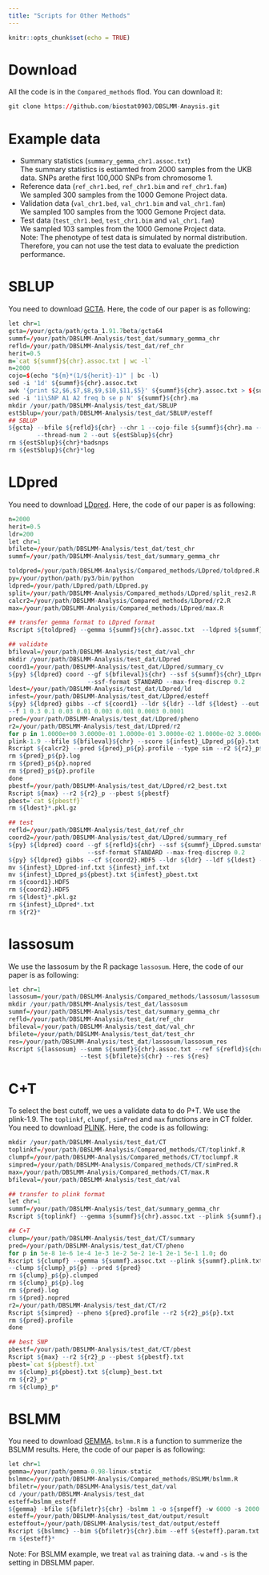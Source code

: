```yaml
---
title: "Scripts for Other Methods"
---
```


```r
knitr::opts_chunk$set(echo = TRUE)
```

# Download
All the code is in the `Compared_methods` flod. You can download it: 
````r
git clone https://github.com/biostat0903/DBSLMM-Anaysis.git
````

# Example data
- Summary statistics (`summary_gemma_chr1.assoc.txt`) <br>
The summary statistics is estiamted from 2000 samples from the UKB data. SNPs arethe first 100,000 SNPs from chromosome 1.  <br>
- Reference data (`ref_chr1.bed`, `ref_chr1.bim` and `ref_chr1.fam`) <br>
We sampled 300 samples from the 1000 Gemone Project data.  <br>
- Validation data (`val_chr1.bed`, `val_chr1.bim` and `val_chr1.fam`) <br>
We sampled 100 samples from the 1000 Gemone Project data.  <br>
- Test data (`test_chr1.bed`, `test_chr1.bim` and `val_chr1.fam`) <br>
We sampled 103 samples from the 1000 Gemone Project data.  <br>
Note: The phenotype of test data is simulated by normal distribution. Therefore, you can not use the test data to evaluate the prediction performance.


# SBLUP
You need to download [GCTA](https://cnsgenomics.com/software/gcta/#Overview/). Here, the code of our paper is as following:
````r
let chr=1
gcta=/your/gcta/path/gcta_1.91.7beta/gcta64
summf=/your/path/DBSLMM-Analysis/test_dat/summary_gemma_chr
refld=/your/path/DBSLMM-Analysis/test_dat/ref_chr
herit=0.5
m=`cat ${summf}${chr}.assoc.txt | wc -l`
n=2000
cojo=$(echo "${m}*(1/${herit}-1)" | bc -l)
sed -i '1d' ${summf}${chr}.assoc.txt
awk '{print $2,$6,$7,$8,$9,$10,$11,$5}' ${summf}${chr}.assoc.txt > ${summf}${chr}.ma
sed -i '1i\SNP A1 A2 freq b se p N' ${summf}${chr}.ma
mkdir /your/path/DBSLMM-Analysis/test_dat/SBLUP
estSblup=/your/path/DBSLMM-Analysis/test_dat/SBLUP/esteff
## SBLUP
${gcta} --bfile ${refld}${chr} --chr 1 --cojo-file ${summf}${chr}.ma --cojo-sblup ${cojo} --cojo-wind 200 \
        --thread-num 2 --out ${estSblup}${chr}
rm ${estSblup}${chr}*badsnps
rm ${estSblup}${chr}*log
````

# LDpred
You need to download [LDpred](https://github.com/bvilhjal/ldpred). Here, the code of our paper is as following:
````r
n=2000
herit=0.5
ldr=200
let chr=1
bfilete=/your/path/DBSLMM-Analysis/test_dat/test_chr
summf=/your/path/DBSLMM-Analysis/test_dat/summary_gemma_chr

toldpred=/your/path/DBSLMM-Analysis/Compared_methods/LDpred/toldpred.R
py=/your/python/path/py3/bin/python
ldpred=/your/path/LDpred/path/LDpred.py
split=/your/path/DBSLMM-Analysis/Compared_methods/LDpred/split_res2.R
calcr2=/your/path/DBSLMM-Analysis/Compared_methods/LDpred/r2.R
max=/your/path/DBSLMM-Analysis/Compared_methods/LDpred/max.R

## transfer gemma format to LDpred format
Rscript ${toldpred} --gemma ${summf}${chr}.assoc.txt  --ldpred ${summf}${chr}_LDpred.sumstat

## validate
bfileval=/your/path/DBSLMM-Analysis/test_dat/val_chr
mkdir /your/path/DBSLMM-Analysis/test_dat/LDpred
coord1=/your/path/DBSLMM-Analysis/test_dat/LDpred/summary_cv
${py} ${ldpred} coord --gf ${bfileval}${chr} --ssf ${summf}${chr}_LDpred.sumstat --out ${coord1}.HDF5 --N ${n} \
                      --ssf-format STANDARD --max-freq-discrep 0.2
ldest=/your/path/DBSLMM-Analysis/test_dat/LDpred/ld
infest=/your/path/DBSLMM-Analysis/test_dat/LDpred/esteff
${py} ${ldpred} gibbs --cf ${coord1} --ldr ${ldr} --ldf ${ldest} --out ${infest} --N ${n} --h2 ${herit} \
--f 1 0.3 0.1 0.03 0.01 0.003 0.001 0.0003 0.0001 
pred=/your/path/DBSLMM-Analysis/test_dat/LDpred/pheno
r2=/your/path/DBSLMM-Analysis/test_dat/LDpred/r2
for p in 1.0000e+00 3.0000e-01 1.0000e-01 3.0000e-02 1.0000e-02 3.0000e-03 1.0000e-03 3.0000e-04 1.0000e-04;do
plink-1.9 --bfile ${bfileval}${chr} --score ${infest}_LDpred_p${p}.txt 3 4 7 header sum --out ${pred}_p${p}
Rscript ${calcr2} --pred ${pred}_p${p}.profile --type sim --r2 ${r2}_p${p}.txt
rm ${pred}_p${p}.log
rm ${pred}_p${p}.nopred
rm ${pred}_p${p}.profile
done
pbestf=/your/path/DBSLMM-Analysis/test_dat/LDpred/r2_best.txt
Rscript ${max} --r2 ${r2}_p --pbest ${pbestf} 
pbest=`cat ${pbestf}`
rm ${ldest}*.pkl.gz

## test
refld=/your/path/DBSLMM-Analysis/test_dat/ref_chr
coord2=/your/path/DBSLMM-Analysis/test_dat/LDpred/summary_ref
${py} ${ldpred} coord --gf ${refld}${chr} --ssf ${summf}_LDpred.sumstat --out ${coord2}.HDF5 --N ${n}\
                      --ssf-format STANDARD --max-freq-discrep 0.2
${py} ${ldpred} gibbs --cf ${coord2}.HDF5 --ldr ${ldr} --ldf ${ldest} --out ${infest} --N ${n} --h2 ${herit} --f ${pbest}
mv ${infest}_LDpred-inf.txt ${infest}_inf.txt
mv ${infest}_LDpred_p${pbest}.txt ${infest}_pbest.txt
rm ${coord1}.HDF5
rm ${coord2}.HDF5
rm ${ldest}*.pkl.gz
rm ${infest}_LDpred*.txt
rm ${r2}*
````

# lassosum
We use the lassosum by the R package `lassosum`. Here, the code of our paper is as following:
````r
let chr=1
lassosum=/your/path/DBSLMM-Analysis/Compared_methods/lassosum/lassosum.R
mkdir /your/path/DBSLMM-Analysis/test_dat/lassosum
summf=/your/path/DBSLMM-Analysis/test_dat/summary_gemma_chr
refld=/your/path/DBSLMM-Analysis/test_dat/ref_chr
bfileval=/your/path/DBSLMM-Analysis/test_dat/val_chr
bfilete=/your/path/DBSLMM-Analysis/test_dat/test_chr
res=/your/path/DBSLMM-Analysis/test_dat/lassosum/lassosum_res
Rscript ${lassosum} --summ ${summf}${chr}.assoc.txt --ref ${refld}${chr} --valid ${bfileval}${chr} \
                    --test ${bfilete}${chr} --res ${res}
````

# C+T
To select the best cutoff, we ues a validate data to do P+T. We use the plink-1.9. The `toplinkf`, `clumpf`, `simPred` and `max` functions are in CT folder. You need to download [PLINK](https://www.cog-genomics.org/plink2/). Here, the code is as following:
````r
mkdir /your/path/DBSLMM-Analysis/test_dat/CT
toplinkf=/your/path/DBSLMM-Analysis/Compared_methods/CT/toplinkf.R
clumpf=/your/path/DBSLMM-Analysis/Compared_methods/CT/toclumpf.R
simpred=/your/path/DBSLMM-Analysis/Compared_methods/CT/simPred.R
max=/your/path/DBSLMM-Analysis/Compared_methods/CT/max.R
bfileval=/your/path/DBSLMM-Analysis/test_dat/val

## transfer to plink format
let chr=1
summf=/your/path/DBSLMM-Analysis/test_dat/summary_gemma_chr
Rscript ${toplinkf} --gemma ${summf}${chr}.assoc.txt --plink ${summf}.plink.txt

## C+T
clump=/your/path/DBSLMM-Analysis/test_dat/CT/summary
pred=/your/path/DBSLMM-Analysis/test_dat/CT/pheno
for p in 5e-8 1e-6 1e-4 1e-3 1e-2 5e-2 1e-1 2e-1 5e-1 1.0; do 
Rscript ${clumpf} --gemma ${summf}.assoc.txt --plink ${summf}.plink.txt --ref ${bfileval} --pth ${p} \
--clump ${clump}_p${p} --pred ${pred}
rm ${clump}_p${p}.clumped
rm ${clump}_p${p}.log
rm ${pred}.log
rm ${pred}.nopred
r2=/your/path/DBSLMM-Analysis/test_dat/CT/r2
Rscript ${simpred} --pheno ${pred}.profile --r2 ${r2}_p${p}.txt
rm ${pred}.profile
done

## best SNP
pbestf=/your/path/DBSLMM-Analysis/test_dat/CT/pbest
Rscript ${max} --r2 ${r2}_p --pbest ${pbestf}.txt 
pbest=`cat ${pbestf}.txt`
mv ${clump}_p${pbest}.txt ${clump}_best.txt
rm ${r2}_p*
rm ${clump}_p*
````

# BSLMM
You need to download [GEMMA](https://github.com/genetics-statistics/GEMMA). `bslmm.R` is a function to summerize the BSLMM results. Here, the code of our paper is as following:
````r
let chr=1
gemma=/your/path/gemma-0.98-linux-static
bslmmc=/your/path/DBSLMM-Analysis/Compared_methods/BSLMM/bslmm.R
bfiletr=/your/path/DBSLMM-Analysis/test_dat/val
cd /your/path/DBSLMM-Analysis/test_dat
esteff=bslmm_esteff
${gemma} -bfile ${bfiletr}${chr} -bslmm 1 -o ${snpeff} -w 6000 -s 2000 -rpace 1000
esteff=/your/path/DBSLMM-Analysis/test_dat/output/result
esteffout=/your/path/DBSLMM-Analysis/test_dat/output/esteff
Rscript ${bslmmc} --bim ${bfiletr}${chr}.bim --eff ${esteff}.param.txt --effc ${esteffout}.txt
rm ${esteff}*
````
Note: For BSLMM example, we treat `val` as training data. `-w` and `-s` is the setting in DBSLMM paper. 